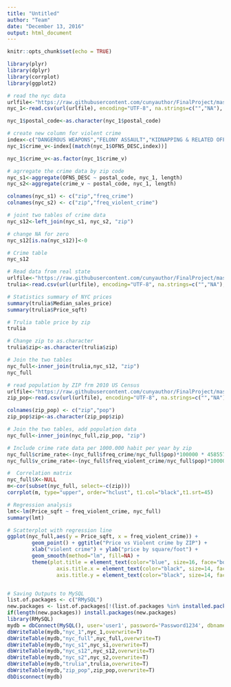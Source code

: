 ```yaml
---
title: "Untitled"
author: "Team"
date: "December 13, 2016"
output: html_document
---
```


```r
knitr::opts_chunk$set(echo = TRUE)
```



```r

library(plyr)
library(dplyr)
library(corrplot)
library(ggplot2)

# read the nyc data
urlfile<-"https://raw.githubusercontent.com/cunyauthor/FinalProject/master/nyc_15.csv"
nyc_1<-read.csv(url(urlfile), encoding="UTF-8", na.strings=c("","NA"), stringsAsFactors = F)

nyc_1$postal_code<-as.character(nyc_1$postal_code)

# create new column for violent crime 
index<-c("DANGEROUS WEAPONS","FELONY ASSAULT","KIDNAPPING & RELATED OFFENSES","MURDER & NON-NEGL. MANSLAUGHTER","ROBBERY","SEX CRIMES")
nyc_1$crime_v<-index[(match(nyc_1$OFNS_DESC,index))]

nyc_1$crime_v<-as.factor(nyc_1$crime_v)

# agrregate the crime data by zip code
nyc_s1<-aggregate(OFNS_DESC ~ postal_code, nyc_1, length)
nyc_s2<-aggregate(crime_v ~ postal_code, nyc_1, length)

colnames(nyc_s1) <- c("zip","freq_crime")
colnames(nyc_s2) <- c("zip","freq_violent_crime")

# joint two tables of crime data
nyc_s12<-left_join(nyc_s1, nyc_s2, "zip")

# change NA for zero 
nyc_s12[is.na(nyc_s12)]<-0

# Crime table
nyc_s12

# Read data from real state 
urlfile<-"https://raw.githubusercontent.com/cunyauthor/FinalProject/master/trulia_sqft.csv"
trulia<-read.csv(url(urlfile), encoding="UTF-8", na.strings=c("","NA"), stringsAsFactors = F)

# Statistics summary of NYC prices
summary(trulia$Median_sales_price)
summary(trulia$Price_sqft)

# Trulia table price by zip
trulia

# Change zip to as.character
trulia$zip<-as.character(trulia$zip)

# Join the two tables
nyc_full<-inner_join(trulia,nyc_s12, "zip")
nyc_full

# read population by ZIP frm 2010 US Census
urlfile<-"https://raw.githubusercontent.com/cunyauthor/FinalProject/master/pop_zip_census.csv"
zip_pop<-read.csv(url(urlfile), encoding="UTF-8", na.strings=c("","NA"), stringsAsFactors = F)

colnames(zip_pop) <- c("zip","pop")
zip_pop$zip<-as.character(zip_pop$zip)

# Join the two tables, add population data
nyc_full<-inner_join(nyc_full,zip_pop, "zip")

# Include crime rate data per 1000.000 habit per year by zip
nyc_full$crime_rate<-(nyc_full$freq_crime/nyc_full$pop)*100000 * 458557/nrow(nyc_1)
nyc_full$v_crime_rate<-(nyc_full$freq_violent_crime/nyc_full$pop)*100000 * 458557/nrow(nyc_1)

#  Correlation matrix
nyc_full$X<-NULL
m<-cor(subset(nyc_full, select=-c(zip)))
corrplot(m, type="upper", order="hclust", t1.col="black",t1.srt=45)

# Regression analysis
lmt<-lm(Price_sqft ~ freq_violent_crime, nyc_full)
summary(lmt)

# Scatterplot with regression line
ggplot(nyc_full,aes(y = Price_sqft, x = freq_violent_crime)) +
        geom_point() + ggtitle("Price vs Violent crime by ZIP") + 
        xlab("violent crime") + ylab("price by square/foot") + 
        geom_smooth(method="lm", fill=NA) +
        theme(plot.title = element_text(color="blue", size=16, face="bold"),
                axis.title.x = element_text(color="black", size=14, face="bold"),
                axis.title.y = element_text(color="black", size=14, face="bold"))


# Saving Outputs to MySQL     
list.of.packages <- c("RMySQL")
new.packages <- list.of.packages[!(list.of.packages %in% installed.packages()[,"Package"])]
if(length(new.packages)) install.packages(new.packages)
library(RMySQL)
mydb = dbConnect(MySQL(), user='user1', password='Password1234', dbname='sys', host='localhost')
dbWriteTable(mydb,"nyc_1",nyc_1,overwrite=T)
dbWriteTable(mydb,"nyc_full",nyc_full,overwrite=T)
dbWriteTable(mydb,"nyc_s1",nyc_s1,overwrite=T)
dbWriteTable(mydb,"nyc_s12",nyc_s12,overwrite=T)
dbWriteTable(mydb,"nyc_s2",nyc_s2,overwrite=T)
dbWriteTable(mydb,"trulia",trulia,overwrite=T)
dbWriteTable(mydb,"zip_pop",zip_pop,overwrite=T)
dbDisconnect(mydb)
```

